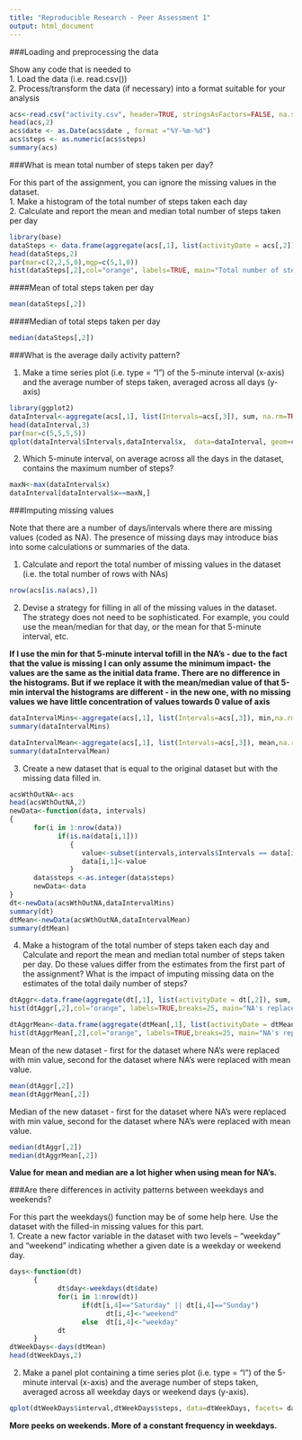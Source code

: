 ```yaml
---
title: "Reproducible Research - Peer Assessment 1"
output: html_document
---
```

###Loading and preprocessing the data  

Show any code that is needed to  
1. Load the data (i.e. read.csv())  
2. Process/transform the data (if necessary) into a format suitable for your analysis  


```r
acs<-read.csv("activity.csv", header=TRUE, stringsAsFactors=FALSE, na.strings="NA")
head(acs,2)
acs$date <- as.Date(acs$date , format ="%Y-%m-%d")
acs$steps <- as.numeric(acs$steps)
summary(acs)

```

###What is mean total number of steps taken per day?  

For this part of the assignment, you can ignore the missing values in the dataset.  
1. Make a histogram of the total number of steps taken each day  
2. Calculate and report the mean and median total number of steps taken per day  

```r
library(base)
dataSteps <- data.frame(aggregate(acs[,1], list(activityDate = acs[,2]), sum, na.rm=TRUE))
head(dataSteps,2)
par(mar=c(2,2,5,0),mgp=c(5,1,0))
hist(dataSteps[,2],col="orange", labels=TRUE, main="Total number of steps taken each day", breaks=25, xlab="Steps per day")

```

####Mean of total steps taken per day
```r
mean(dataSteps[,2])
```


####Median of total steps taken per day
```r
median(dataSteps[,2])
```

###What is the average daily activity pattern?

1. Make a time series plot (i.e. type = "l") of the 5-minute interval (x-axis) and the average number of steps taken, averaged across all days (y-axis)  
  
```r
library(ggplot2)
dataInterval<-aggregate(acs[,1], list(Intervals=acs[,3]), sum, na.rm=TRUE)
head(dataInterval,3)
par(mar=c(5,5,5,5))
qplot(dataInterval$Intervals,dataInterval$x,  data=dataInterval, geom=c("line"), xlab="Steps Per Interval", ylab="Total Steps",main="Total number of steps per interval")


```  

2. Which 5-minute interval, on average across all the days in the dataset, contains the maximum number of steps?
```r
maxN<-max(dataInterval$x)
dataInterval[dataInterval$x==maxN,]
```

###Imputing missing values

Note that there are a number of days/intervals where there are missing values (coded as NA). The presence of missing days may introduce bias into some calculations or summaries of the data.  

1. Calculate and report the total number of missing values in the dataset (i.e. the total number of rows with NAs)
```r
nrow(acs[is.na(acs),])
```
2. Devise a strategy for filling in all of the missing values in the dataset. The strategy does not need to be sophisticated. For example, you could use the mean/median for that day, or the mean for that 5-minute interval, etc.  

**If I use the min for that 5-minute interval tofill in the NA's - due to the fact that the value is missing I can only assume the minimum impact- the values are the same as the initial data frame. There are no difference in the histograms. But if we replace it with the mean/median value of that 5-min interval the histograms are different - in the new one, with no missing values we have little concentration of values towards 0 value of axis **

```r
dataIntervalMins<-aggregate(acs[,1], list(Intervals=acs[,3]), min,na.rm=TRUE)
summary(dataIntervalMins)

dataIntervalMean<-aggregate(acs[,1], list(Intervals=acs[,3]), mean,na.rm=TRUE)
summary(dataIntervalMean)
```

3. Create a new dataset that is equal to the original dataset but with the missing data filled in.  

```r
acsWthOutNA<-acs
head(acsWthOutNA,2)
newData<-function(data, intervals)
{
      for(i in 1:nrow(data))
            if(is.na(data[i,1]))
               {                              
                  value<-subset(intervals,intervals$Intervals == data[i,3])$x
                  data[i,1]<-value
               }
      data$steps <-as.integer(data$steps)
      newData<-data
}
dt<-newData(acsWthOutNA,dataIntervalMins) 
summary(dt)
dtMean<-newData(acsWthOutNA,dataIntervalMean) 
summary(dtMean)
```

4. Make a histogram of the total number of steps taken each day and Calculate and report the mean and median total number of steps taken per day. Do these values differ from the estimates from the first part of the assignment? What is the impact of imputing missing data on the estimates of the total daily number of steps?

```r
dtAggr<-data.frame(aggregate(dt[,1], list(activityDate = dt[,2]), sum, na.rm=TRUE))
hist(dtAggr[,2],col="orange", labels=TRUE,breaks=25, main="NA's replace with min value per interval", xlab="Steps per day")

dtAggrMean<-data.frame(aggregate(dtMean[,1], list(activityDate = dtMean[,2]), sum, na.rm=TRUE))
hist(dtAggrMean[,2],col="orange", labels=TRUE,breaks=25, main="NA's replace with mean value per interval", xlab="Steps per day")

```

Mean of the new dataset - first for the dataset where NA's were replaced with min value, second for the dataset where NA's were replaced with mean value.
```r
mean(dtAggr[,2])
mean(dtAggrMean[,2])
```

Median of the new dataset  - first for the dataset where NA's were replaced with min value, second for the dataset where NA's were replaced with mean value.
```r
median(dtAggr[,2])
median(dtAggrMean[,2])
```

**Value for mean and median are a lot higher when using mean for NA's.**

###Are there differences in activity patterns between weekdays and weekends?

For this part the weekdays() function may be of some help here. Use the dataset with the filled-in missing values for this part.  
1. Create a new factor variable in the dataset with two levels -- "weekday" and "weekend" indicating whether a given date is a weekday or weekend day. 

```r
days<-function(dt)
      {      
            dt$day<-weekdays(dt$date)
            for(i in 1:nrow(dt))
                  if(dt[i,4]=="Saturday" || dt[i,4]=="Sunday")
                        dt[i,4]<-"weekend"
                  else  dt[i,4]<-"weekday"
            dt
      }
dtWeekDays<-days(dtMean)
head(dtWeekDays,2)

```

2. Make a panel plot containing a time series plot (i.e. type = "l") of the 5-minute interval (x-axis) and the average number of steps taken, averaged across all weekday days or weekend days (y-axis).   
```r
qplot(dtWeekDays$interval,dtWeekDays$steps, data=dtWeekDays, facets= day~., geom="line", xlab="Interval", ylab="Total Steps")
```

**More peeks on weekends. More of a constant frequency in weekdays.**